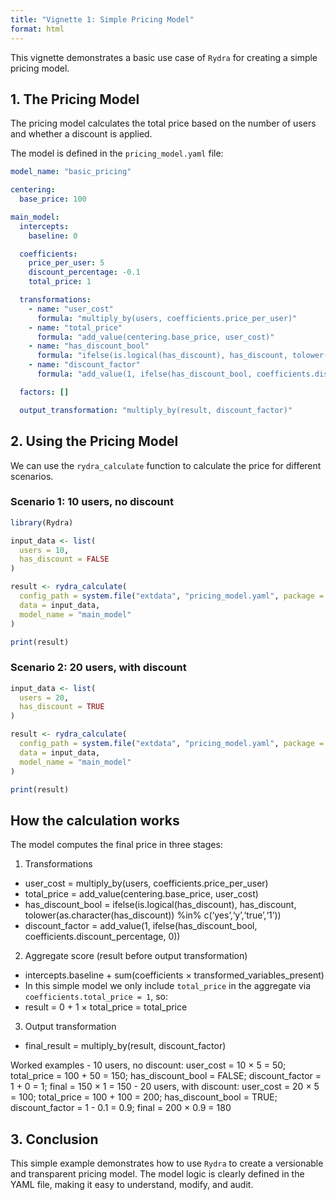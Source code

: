 ```yaml
---
title: "Vignette 1: Simple Pricing Model"
format: html
---
```


This vignette demonstrates a basic use case of `Rydra` for creating a simple pricing model.

## 1. The Pricing Model

The pricing model calculates the total price based on the number of users and whether a discount is applied.

The model is defined in the `pricing_model.yaml` file:

```yaml
model_name: "basic_pricing"

centering:
  base_price: 100

main_model:
  intercepts:
    baseline: 0

  coefficients:
    price_per_user: 5
    discount_percentage: -0.1
    total_price: 1

  transformations:
    - name: "user_cost"
      formula: "multiply_by(users, coefficients.price_per_user)"
    - name: "total_price"
      formula: "add_value(centering.base_price, user_cost)"
    - name: "has_discount_bool"
      formula: "ifelse(is.logical(has_discount), has_discount, tolower(as.character(has_discount)) %in% c('yes','y','true','1'))"
    - name: "discount_factor"
      formula: "add_value(1, ifelse(has_discount_bool, coefficients.discount_percentage, 0))"

  factors: []

  output_transformation: "multiply_by(result, discount_factor)"
```

## 2. Using the Pricing Model

We can use the `rydra_calculate` function to calculate the price for different scenarios.

### Scenario 1: 10 users, no discount

```r
library(Rydra)

input_data <- list(
  users = 10,
  has_discount = FALSE
)

result <- rydra_calculate(
  config_path = system.file("extdata", "pricing_model.yaml", package = "Rydra"),
  data = input_data,
  model_name = "main_model"
)

print(result)
```

### Scenario 2: 20 users, with discount

```r
input_data <- list(
  users = 20,
  has_discount = TRUE
)

result <- rydra_calculate(
  config_path = system.file("extdata", "pricing_model.yaml", package = "Rydra"),
  data = input_data,
  model_name = "main_model"
)

print(result)
```

## How the calculation works

The model computes the final price in three stages:

1) Transformations
- user_cost = multiply_by(users, coefficients.price_per_user)
- total_price = add_value(centering.base_price, user_cost)
- has_discount_bool = ifelse(is.logical(has_discount), has_discount, tolower(as.character(has_discount)) %in% c('yes','y','true','1'))
- discount_factor = add_value(1, ifelse(has_discount_bool, coefficients.discount_percentage, 0))

2) Aggregate score (result before output transformation)
- intercepts.baseline + sum(coefficients × transformed_variables_present)
- In this simple model we only include `total_price` in the aggregate via `coefficients.total_price = 1`, so:
- result = 0 + 1 × total_price = total_price

3) Output transformation
- final_result = multiply_by(result, discount_factor)

Worked examples
- 10 users, no discount: user_cost = 10 × 5 = 50; total_price = 100 + 50 = 150; has_discount_bool = FALSE; discount_factor = 1 + 0 = 1; final = 150 × 1 = 150
- 20 users, with discount: user_cost = 20 × 5 = 100; total_price = 100 + 100 = 200; has_discount_bool = TRUE; discount_factor = 1 - 0.1 = 0.9; final = 200 × 0.9 = 180

## 3. Conclusion

This simple example demonstrates how to use `Rydra` to create a versionable and transparent pricing model. The model logic is clearly defined in the YAML file, making it easy to understand, modify, and audit.


